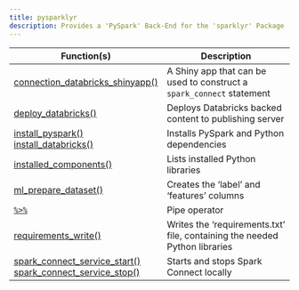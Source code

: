 ```yaml
---
title: pysparklyr
description: Provides a 'PySpark' Back-End for the 'sparklyr' Package
---
```

Function(s) | Description
|---|---|
|[connection_databricks_shinyapp()](/packages/pysparklyr/latest/reference/connection_databricks_shinyapp.html)|A Shiny app that can be used to construct a <code>spark_connect</code> statement|
|[deploy_databricks()](/packages/pysparklyr/latest/reference/deploy_databricks.html)|Deploys Databricks backed content to publishing server|
|[install_pyspark() install_databricks()](/packages/pysparklyr/latest/reference/install_pyspark.html)|Installs PySpark and Python dependencies|
|[installed_components()](/packages/pysparklyr/latest/reference/installed_components.html)|Lists installed Python libraries|
|[ml_prepare_dataset()](/packages/pysparklyr/latest/reference/ml_prepare_dataset.html)|Creates the 'label' and 'features' columns|
|[`%>%`](/packages/pysparklyr/latest/reference/pipe.html)|Pipe operator|
|[requirements_write()](/packages/pysparklyr/latest/reference/requirements_write.html)|Writes the 'requirements.txt' file, containing the needed Python libraries|
|[spark_connect_service_start() spark_connect_service_stop()](/packages/pysparklyr/latest/reference/spark_connect_service_start.html)|Starts and stops Spark Connect locally|

